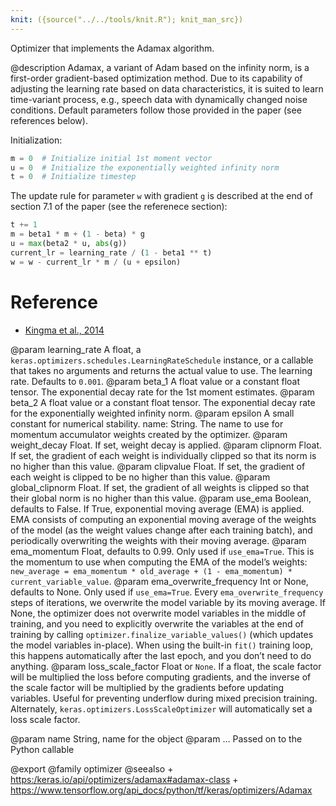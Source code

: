 ```yaml
---
knit: ({source("../../tools/knit.R"); knit_man_src})
---
```

Optimizer that implements the Adamax algorithm.

@description
Adamax, a variant of Adam based on the infinity norm, is a first-order
gradient-based optimization method. Due to its capability of adjusting the
learning rate based on data characteristics, it is suited to learn
time-variant process, e.g., speech data with dynamically changed noise
conditions. Default parameters follow those provided in the paper (see
references below).

Initialization:

```python
m = 0  # Initialize initial 1st moment vector
u = 0  # Initialize the exponentially weighted infinity norm
t = 0  # Initialize timestep
```

The update rule for parameter `w` with gradient `g` is described at the end
of section 7.1 of the paper (see the referenece section):

```python
t += 1
m = beta1 * m + (1 - beta) * g
u = max(beta2 * u, abs(g))
current_lr = learning_rate / (1 - beta1 ** t)
w = w - current_lr * m / (u + epsilon)
```

# Reference
- [Kingma et al., 2014](http://arxiv.org/abs/1412.6980)

@param learning_rate A float, a
    `keras.optimizers.schedules.LearningRateSchedule` instance, or
    a callable that takes no arguments and returns the actual value to
    use. The learning rate. Defaults to `0.001`.
@param beta_1 A float value or a constant float tensor. The exponential decay
    rate for the 1st moment estimates.
@param beta_2 A float value or a constant float tensor. The exponential decay
    rate for the exponentially weighted infinity norm.
@param epsilon A small constant for numerical stability.
    name: String. The name to use
  for momentum accumulator weights created by
  the optimizer.
@param weight_decay Float. If set, weight decay is applied.
@param clipnorm Float. If set, the gradient of each weight is individually
  clipped so that its norm is no higher than this value.
@param clipvalue Float. If set, the gradient of each weight is clipped to be
  no higher than this value.
@param global_clipnorm Float. If set, the gradient of all weights is clipped
  so that their global norm is no higher than this value.
@param use_ema Boolean, defaults to False. If True, exponential moving average
  (EMA) is applied. EMA consists of computing an exponential moving
  average of the weights of the model (as the weight values change after
  each training batch), and periodically overwriting the weights with
  their moving average.
@param ema_momentum Float, defaults to 0.99. Only used if `use_ema=True`.
  This is the momentum to use when computing
  the EMA of the model's weights:
  `new_average = ema_momentum * old_average + (1 - ema_momentum) *
  current_variable_value`.
@param ema_overwrite_frequency Int or None, defaults to None. Only used if
  `use_ema=True`. Every `ema_overwrite_frequency` steps of iterations,
  we overwrite the model variable by its moving average.
  If None, the optimizer
  does not overwrite model variables in the middle of training, and you
  need to explicitly overwrite the variables at the end of training
  by calling `optimizer.finalize_variable_values()`
  (which updates the model
  variables in-place). When using the built-in `fit()` training loop,
  this happens automatically after the last epoch,
  and you don't need to do anything.
@param loss_scale_factor Float or `None`. If a float, the scale factor will
  be multiplied the loss before computing gradients, and the inverse of
  the scale factor will be multiplied by the gradients before updating
  variables. Useful for preventing underflow during mixed precision
  training. Alternately, `keras.optimizers.LossScaleOptimizer` will
  automatically set a loss scale factor.

@param name String, name for the object
@param ... Passed on to the Python callable

@export
@family optimizer
@seealso
+ <https:/keras.io/api/optimizers/adamax#adamax-class>
+ <https://www.tensorflow.org/api_docs/python/tf/keras/optimizers/Adamax>
